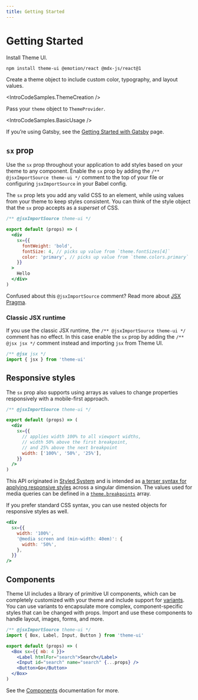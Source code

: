 ```yaml
---
title: Getting Started
---
```



# Getting Started

Install Theme UI.

```sh
npm install theme-ui @emotion/react @mdx-js/react@1
```

Create a theme object to include custom color, typography, and layout values.

<IntroCodeSamples.ThemeCreation />

Pass your `theme` object to `ThemeProvider`.

<IntroCodeSamples.BasicUsage />

<Note>

If you’re using Gatsby, see the
[Getting Started with Gatsby](/getting-started/gatsby) page.

</Note>

## `sx` prop

Use the `sx` prop throughout your application to add styles based on your theme
to any component. Enable the `sx` prop by adding the
`/** @jsxImportSource theme-ui */` comment to the top of your file or
configuring `jsxImportSource` in your Babel config.

The `sx` prop lets you add any valid CSS to an element, while using values from
your theme to keep styles consistent. You can think of the style object that the
`sx` prop accepts as a _superset_ of CSS.

```jsx
/** @jsxImportSource theme-ui */

export default (props) => (
  <div
    sx={{
      fontWeight: 'bold',
      fontSize: 4, // picks up value from `theme.fontSizes[4]`
      color: 'primary', // picks up value from `theme.colors.primary`
    }}
  >
    Hello
  </div>
)
```

<Note>

Confused about this `@jsxImportSource` comment? Read more about
[JSX Pragma](/guides/jsx-pragma).

</Note>

### Classic JSX runtime

If you use the classic JSX runtime, the `/** @jsxImportSource theme-ui */`
comment has no effect. In this case enable the `sx` prop by adding the
`/** @jsx jsx */` comment instead and importing `jsx` from Theme UI.

```jsx
/** @jsx jsx */
import { jsx } from 'theme-ui'
```

## Responsive styles

The `sx` prop also supports using arrays as values to change properties
responsively with a mobile-first approach.

```jsx
/** @jsxImportSource theme-ui */

export default (props) => (
  <div
    sx={{
      // applies width 100% to all viewport widths,
      // width 50% above the first breakpoint,
      // and 25% above the next breakpoint
      width: ['100%', '50%', '25%'],
    }}
  />
)
```

<Note>

This API originated in [Styled System][] and is intended as
[a terser syntax for applying responsive styles](https://styled-system.com/guides/array-props)
across a singular dimension. The values used for media queries can be defined in
a [`theme.breakpoints`](/theming/#breakpoints) array.

</Note>

If you prefer standard CSS syntax, you can use nested objects for responsive
styles as well.

```jsx
<div
  sx={{
    width: '100%',
    '@media screen and (min-width: 40em)': {
      width: '50%',
    },
  }}
/>
```

## Components

Theme UI includes a library of primitive UI components, which can be completely
customized with your theme and include support for
[variants](/components/variants). You can use variants to encapsulate more
complex, component-specific styles that can be changed with props. Import and
use these components to handle layout, images, forms, and more.

```jsx
/** @jsxImportSource theme-ui */
import { Box, Label, Input, Button } from 'theme-ui'

export default (props) => (
  <Box sx={{ mb: 4 }}>
    <Label htmlFor="search">Search</Label>
    <Input id="search" name="search" {...props} />
    <Button>Go</Button>
  </Box>
)
```

See the [Components](/components) documentation for more.

[styled system]: https://styled-system.com
